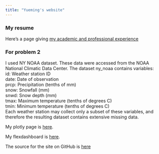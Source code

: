 ```yaml
---
title: "Yueming's website"
---
```


### My resume

Here's a page giving [my academic and professional experience](resume.html)

### For problem 2

I used NY NOAA dataset. These data were accessed from the NOAA National Climatic Data Center. The dataset ny_noaa contains variables:  
id: Weather station ID  
date: Date of observation  
prcp: Precipitation (tenths of mm)  
snow: Snowfall (mm)  
snwd: Snow depth (mm)  
tmax: Maximum temperature (tenths of degrees C)  
tmin: Minimum temperature (tenths of degrees C)  
Each weather station may collect only a subset of these variables, and therefore the resulting dataset contains extensive missing data.

My plotly page is [here](plotly.html).

My flexdashboard is [here](dashboard_template.html).

The source for the site on GitHub is [here](https://github.com/yuemingkou/yk2826.github.io)